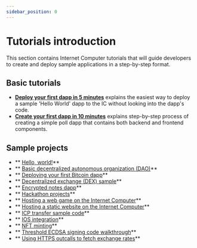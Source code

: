 ```yaml
---
sidebar_position: 0
---
```

# Tutorials introduction

This section contains Internet Computer tutorials that will guide developers to create and deploy sample applications in a step-by-step format.

## Basic tutorials

- **[Deploy your first dapp in 5 minutes](./deploy_sample_app.md)** explains the easiest way to deploy a sample 'Hello World' dapp to the IC without looking into the dapp's code.
- **[Create your first dapp in 10 minutes](./02_create_your_first_app/index.md)** explains step-by-step process of creating a simple poll dapp that contains both backend and frontend components.

## Sample projects
- ** [Hello, world!](../samples/hello)**
- ** [Basic decentralized autonomous organization (DAO)](../samples/dao)**
- ** [Deploying your first Bitcoin dapp](../samples/deploying-your-first-bitcoin-dapp)**
- ** [Decentralized exchange (DEX) sample](../samples/dex)**
- ** [Encrypted notes dapp](../samples/encrypted-notes)**
- ** [Hackathon projects](/docs/current/tutorials/samples/hackathon-projects)**
- ** [Hosting a web game on the Internet Computer](/docs/current/tutorials/samples/host-a-webgame)**
- ** [Hosting a static website on the Internet Computer](../samples/host-a-website)**
- ** [ICP transfer sample code](/docs/current/tutorials/samples/token-transfer)**
- ** [IOS integration](../samples/ios-integration)**
- ** [NFT minting](/docs/current/tutorials/samples/nft)**
- ** [Threshold ECDSA signing code walkthrough](/docs/current/tutorials/samples/t-ecdsa-sample)**
- ** [Using HTTPS outcalls to fetch exchange rates](../samples/http-requests-exchange-rates)**